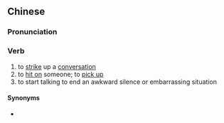 {{also|搭讪}}
==Chinese==
{{zh-forms|s=搭讪|to touch, to join|to ridicule}}

===Pronunciation===
{{zh-pron
|m=dāshàn
|c=daap3 saan3
|w=4taq+1se,4taq se
|cat=v
}}

===Verb===
{{zh-verb}}

# to [[strike]] up a [[conversation]]
# to [[hit on]] someone; to [[pick up]]
# to start talking to end an awkward silence or embarrassing situation

====Synonyms====
* {{qualifier|Wu}} {{zh-l|搭訕頭}}